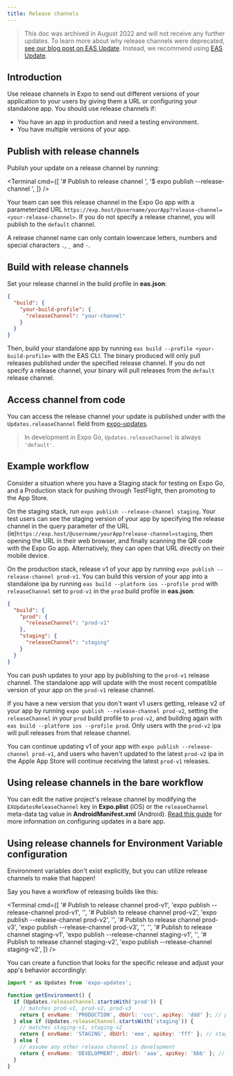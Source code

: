 ```yaml
---
title: Release channels
---
```



> This doc was archived in August 2022 and will not receive any further updates. To learn more about why release channels were deprecated, [see our blog post on EAS Update](https://blog.expo.dev/eas-update-preview-progress-f504a30066fc#:~:text=Traditionally%2C%20Expo%20developers,need%20more%20control). Instead, we recommend using [EAS Update](/eas-update/introduction).

## Introduction

Use release channels in Expo to send out different versions of your application to your users by giving them a URL or configuring your standalone app. You should use release channels if:

- You have an app in production and need a testing environment.
- You have multiple versions of your app.

## Publish with release channels

Publish your update on a release channel by running:

<Terminal
  cmd={[
    '# Publish to release channel <your-channel>',
    '$ expo publish --release-channel <your-channel>',
  ]}
/>

Your team can see this release channel in the Expo Go app with a parameterized URL `https://exp.host/@username/yourApp?release-channel=<your-release-channel>`. If you do not specify a release channel, you will publish to the `default` channel.

A release channel name can only contain lowercase letters, numbers and special characters `.`, `_` and `-`.

## Build with release channels

Set your release channel in the build profile in **eas.json**:

```json
{
  "build": {
    "your-build-profile": {
      "releaseChannel": "your-channel"
    }
  }
}
```

Then, build your standalone app by running `eas build --profile <your-build-profile>` with the EAS CLI. The binary produced will only pull releases published under the specified release channel. If you do not specify a release channel, your binary will pull releases from the `default` release channel.

## Access channel from code

You can access the release channel your update is published under with the `Updates.releaseChannel` field from [expo-updates](/versions/latest/sdk/updates.mdx).

> In development in Expo Go, `Updates.releaseChannel` is always `'default'`.

## Example workflow

Consider a situation where you have a Staging stack for testing on Expo Go, and a Production stack for pushing through TestFlight, then promoting to the App Store.

On the staging stack, run `expo publish --release-channel staging`. Your test users can see the staging version of your app by specifying the release channel in the query parameter of the URL (ie)`https://exp.host/@username/yourApp?release-channel=staging`, then opening the URL in their web browser, and finally scanning the QR code with the Expo Go app. Alternatively, they can open that URL directly on their mobile device.

On the production stack, release v1 of your app by running `expo publish --release-channel prod-v1`. You can build this version of your app into a standalone ipa by running `eas build --platform ios --profile prod` with `releaseChannel` set to `prod-v1` in the `prod` build profile in **eas.json**:

```json
{
  "build": {
    "prod": {
      "releaseChannel": "prod-v1"
    },
    "staging": {
      "releaseChannel": "staging"
    }
  }
}
```

You can push updates to your app by publishing to the `prod-v1` release channel. The standalone app will update with the most recent compatible version of your app on the `prod-v1` release channel.

If you have a new version that you don't want v1 users getting, release v2 of your app by running `expo publish --release-channel prod-v2`, setting the `releaseChannel` in your `prod` build profile to `prod-v2`, and building again with `eas build --platform ios --profile prod`. Only users with the `prod-v2` ipa will pull releases from that release channel.

You can continue updating v1 of your app with `expo publish --release-channel prod-v1`, and users who haven't updated to the latest `prod-v2` ipa in the Apple App Store will continue receiving the latest `prod-v1` releases.

## Using release channels in the bare workflow

You can edit the native project's release channel by modifying the `EXUpdatesReleaseChannel` key in **Expo.plist** (iOS) or the `releaseChannel` meta-data tag value in **AndroidManifest.xml** (Android). [Read this guide](./updating-your-app) for more information on configuring updates in a bare app.

## Using release channels for Environment Variable configuration

Environment variables don't exist explicitly, but you can utilize release channels to make that happen!

Say you have a workflow of releasing builds like this:

<Terminal
  cmd={[
    '# Publish to release channel prod-v1',
    'expo publish --release-channel prod-v1',
    '',
    '# Publish to release channel prod-v2',
    'expo publish --release-channel prod-v2',
    '',
    '# Publish to release channel prod-v3',
    'expo publish --release-channel prod-v3',
    '',
    '',
    '# Publish to release channel staging-v1',
    'expo publish --release-channel staging-v1',
    '',
    '# Publish to release channel staging-v2',
    'expo publish --release-channel staging-v2',
  ]}
/>

You can create a function that looks for the specific release and adjust your app's behavior accordingly:

```js
import * as Updates from 'expo-updates';

function getEnvironment() {
  if (Updates.releaseChannel.startsWith('prod')) {
    // matches prod-v1, prod-v2, prod-v3
    return { envName: 'PRODUCTION', dbUrl: 'ccc', apiKey: 'ddd' }; // prod env settings
  } else if (Updates.releaseChannel.startsWith('staging')) {
    // matches staging-v1, staging-v2
    return { envName: 'STAGING', dbUrl: 'eee', apiKey: 'fff' }; // stage env settings
  } else {
    // assume any other release channel is development
    return { envName: 'DEVELOPMENT', dbUrl: 'aaa', apiKey: 'bbb' }; // dev env settings
  }
}
```
